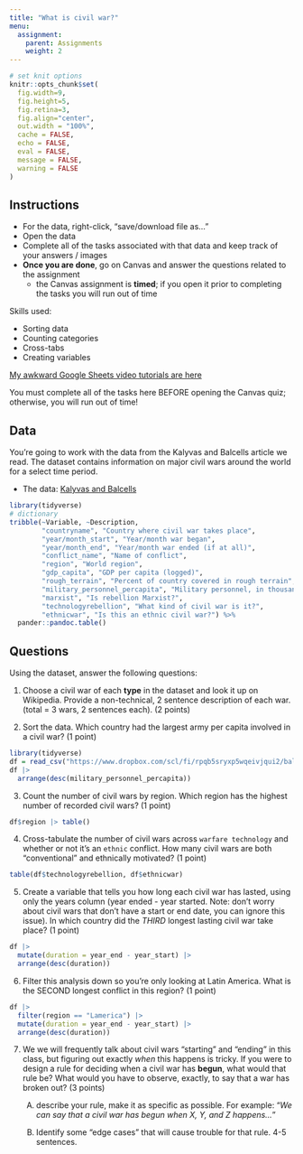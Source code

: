 ```yaml
---
title: "What is civil war?"
menu:
  assignment:
    parent: Assignments
    weight: 2
---
```




```r
# set knit options
knitr::opts_chunk$set(
  fig.width=9, 
  fig.height=5, 
  fig.retina=3,
  fig.align="center",
  out.width = "100%",
  cache = FALSE,
  echo = FALSE,
  eval = FALSE,
  message = FALSE, 
  warning = FALSE
)

```

## Instructions



- For the data, right-click, "save/download file as..."
- Open the data
- Complete all of the tasks associated with that data and keep track of your answers / images
- **Once you are done**, go on Canvas and answer the questions related to the assignment
    - the Canvas assignment is **timed**; if you open it prior to completing the tasks you will run out of time





Skills used: 

- Sorting data
- Counting categories
- Cross-tabs
- Creating variables

[My awkward Google Sheets video tutorials are here](https://www.dropbox.com/sh/rsj9qm67se619pm/AAD1wPt84O8yaIfSPcwN9edua?dl=0)



::: {.callout-warning}
You must complete all of the tasks here BEFORE opening the Canvas quiz; otherwise, you will run out of time!
:::



## Data


You're going to work with the data from the Kalyvas and Balcells article we read. The dataset contains information on major civil wars around the world for a select time period. 


- The data: <i class="fas fa-download"></i> [Kalyvas and Balcells](https://www.dropbox.com/scl/fi/rpqb5sryxp5wqeivjqui2/balcells-kalyvas.csv?rlkey=jysyuzvj4xvhv6yzpn1jiepdq&dl=1)


```r
library(tidyverse)
# dictionary
tribble(~Variable, ~Description, 
        "countryname", "Country where civil war takes place",
        "year/month_start", "Year/month war began",
        "year/month_end", "Year/month war ended (if at all)",
        "conflict_name", "Name of conflict",
        "region", "World region",
        "gdp_capita", "GDP per capita (logged)",
        "rough_terrain", "Percent of country covered in rough terrain",
        "military_personnel_percapita", "Military personnel, in thousands",
        "marxist", "Is rebellion Marxist?",
        "technologyrebellion", "What kind of civil war is it?",
        "ethnicwar", "Is this an ethnic civil war?") %>% 
  pander::pandoc.table()

```



## Questions


Using the dataset, answer the following questions:


1. Choose a civil war of each **type** in the dataset and look it up on Wikipedia. Provide a non-technical, 2 sentence description of each war. (total = 3 wars, 2 sentences each). (2 points)



2. Sort the data. Which country had the largest army per capita involved in a civil war? (1 point)

```r
library(tidyverse)
df = read_csv("https://www.dropbox.com/scl/fi/rpqb5sryxp5wqeivjqui2/balcells-kalyvas.csv?rlkey=jysyuzvj4xvhv6yzpn1jiepdq&dl=1")
df |> 
  arrange(desc(military_personnel_percapita))
```



3. Count the number of civil wars by region. Which region has the highest number of recorded civil wars? (1 point)

```r
df$region |> table()
```


4. Cross-tabulate the number of civil wars across `warfare technology` and whether or not it's an `ethnic` conflict. How many civil wars are both "conventional" and ethnically motivated? (1 point)


```r
table(df$technologyrebellion, df$ethnicwar)
```




5. Create a variable that tells you how long each civil war has lasted, using only the years column (year ended - year started. Note: don't worry about civil wars that don't have a start or end date, you can ignore this issue). In which country did the *THIRD* longest lasting civil war take place? (1 point)


```r
df |> 
  mutate(duration = year_end - year_start) |> 
  arrange(desc(duration))
```


6. Filter this analysis down so you're only looking at Latin America. What is the SECOND longest conflict in this region? (1 point)

```r
df |> 
  filter(region == "Lamerica") |> 
  mutate(duration = year_end - year_start) |> 
  arrange(desc(duration))
```


7. We we will frequently talk about civil wars "starting" and "ending" in this class, but figuring out exactly *when* this happens is tricky. If you were to design a rule for deciding when a civil war has **begun**, what would that rule be? What would you have to observe, exactly, to say that a war has broken out? (3 points)

    A) describe your rule, make it as specific as possible. For example: "*We can say that a civil war has begun when X, Y, and Z happens...*"
    
    B) Identify some "edge cases" that will cause trouble for that rule. 4-5 sentences. 
